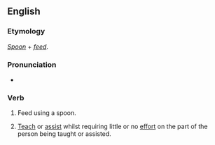 ==English==

===Etymology===
''[[spoon|Spoon]]'' + ''[[feed]]''.

===Pronunciation===
* {{a|UK}} {{IPA|/ˈspuːnfiːd/}}

===Verb===
{{en-verb|spoonfeeds|spoonfeeding|spoonfed}}

# {{transitive}} Feed using a spoon.
# {{context|transitive|figuratively}} [[teach|Teach]] or [[assist]] whilst requiring little or no [[effort]] on the part of the person being taught or assisted.